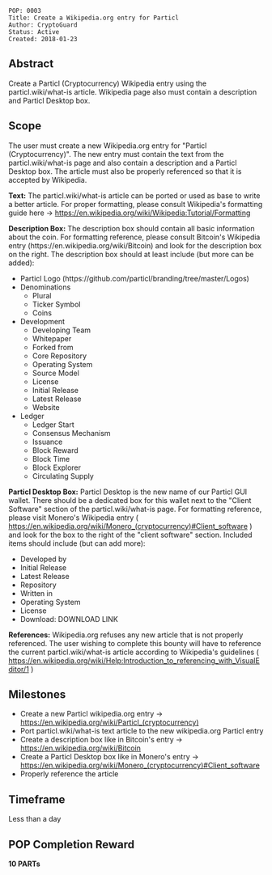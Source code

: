<pre>
POP: 0003
Title: Create a Wikipedia.org entry for Particl 
Author: CryptoGuard 
Status: Active
Created: 2018-01-23
</pre>

==Abstract==
Create a Particl (Cryptocurrency) Wikipedia entry using the particl.wiki/what-is article. Wikipedia page also must contain a description and Particl Desktop box. 

==Scope==
The user must create a new Wikipedia.org entry for "Particl (Cryptocurrency)". The new entry must contain the text from the particl.wiki/what-is page and also contain a description and a Particl Desktop box. The article must also be properly referenced so that it is accepted by Wikipedia.

'''Text:'''
The particl.wiki/what-is article can be ported or used as base to write a better article. For proper formatting, please consult Wikipedia's formatting guide here -> https://en.wikipedia.org/wiki/Wikipedia:Tutorial/Formatting

'''Description Box:'''
The description box should contain all basic information about the coin. For formatting reference, please consult Bitcoin's Wikipedia entry (https://en.wikipedia.org/wiki/Bitcoin) and look for the description box on the right. The description box should at least include (but more can be added):
* Particl Logo (https://github.com/particl/branding/tree/master/Logos)
* Denominations
** Plural
** Ticker Symbol
** Coins
* Development
** Developing Team
** Whitepaper
** Forked from
** Core Repository
** Operating System
** Source Model
** License
** Initial Release
** Latest Release
** Website
* Ledger
** Ledger Start
** Consensus Mechanism
** Issuance
** Block Reward
** Block Time
** Block Explorer
** Circulating Supply


'''Particl Desktop Box:'''
Particl Desktop is the new name of our Particl GUI wallet. There should be a dedicated box for this wallet next to the "Client Software" section of the particl.wiki/what-is page. For formatting reference, please visit Monero's Wikipedia entry ( https://en.wikipedia.org/wiki/Monero_(cryptocurrency)#Client_software ) and look for the box to the right of the "client software" section. Included items should include (but can add more): 
* Developed by
* Initial Release
* Latest Release
* Repository
* Written in
* Operating System
* License
* Download: DOWNLOAD LINK

'''References:''' Wikipedia.org refuses any new article that is not properly referenced. The user wishing to complete this bounty will have to reference the current particl.wiki/what-is article according to Wikipedia's guidelines ( https://en.wikipedia.org/wiki/Help:Introduction_to_referencing_with_VisualEditor/1 )

==Milestones==
* Create a new Particl wikipedia.org entry -> https://en.wikipedia.org/wiki/Particl_(cryptocurrency)
* Port particl.wiki/what-is text article to the new wikipedia.org Particl entry
* Create a description box like in Bitcoin's entry -> https://en.wikipedia.org/wiki/Bitcoin
* Create a Particl Desktop box like in Monero's entry -> https://en.wikipedia.org/wiki/Monero_(cryptocurrency)#Client_software
* Properly reference the article

==Timeframe==
Less than a day

==POP Completion Reward==
'''10 PARTs'''
